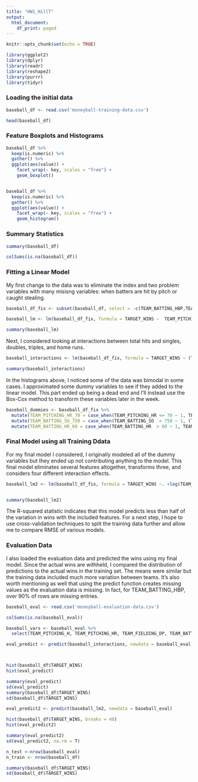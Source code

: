 ```yaml
---
title: "HW1_HillT"
output:
  html_document:
    df_print: paged
---
```


```r
knitr::opts_chunk$set(echo = TRUE)
```



```r

library(ggplot2)
library(dplyr)
library(readr)
library(reshape2)
library(purrr)
library(tidyr)

```

### Loading the initial data



```r

baseball_df <- read.csv('moneyball-training-data.csv')

head(baseball_df)

```


### Feature Boxplots and Histograms

```r


baseball_df %>%
  keep(is.numeric) %>%
  gather() %>% 
  ggplot(aes(value)) +
    facet_wrap(~ key, scales = "free") +
    geom_boxplot()


baseball_df %>%
  keep(is.numeric) %>%
  gather() %>% 
  ggplot(aes(value)) +
    facet_wrap(~ key, scales = "free") +
    geom_histogram()

```

### Summary Statistics

```r

summary(baseball_df)

```

```r



colSums(is.na(baseball_df))


```
### Fitting a Linear Model


My first change to the data was to eliminate the index and two problem variables with many misisng variables: when batters are hit by pitch or caught stealing.

```r

baseball_df_fix <- subset(baseball_df, select = -c(TEAM_BATTING_HBP,TEAM_BASERUN_CS, INDEX))

baseball_lm <- lm(baseball_df_fix, formula = TARGET_WINS ~  TEAM_PITCHING_H + TEAM_PITCHING_HR + TEAM_FIELDING_DP + TEAM_BATTING_3B + TEAM_BATTING_H:TEAM_BATTING_HR + TEAM_BATTING_2B:TEAM_BATTING_HR+ log(TEAM_FIELDING_E) + log(TEAM_PITCHING_BB) + log(TEAM_PITCHING_SO) + log(TEAM_BASERUN_SB))

summary(baseball_lm)
```


Next, I considered looking at interactions between total hits and singles, doubles, triples, and home runs.

``` r
baseball_interactions <- lm(baseball_df_fix, formula = TARGET_WINS ~ (TEAM_BATTING_H * TEAM_BATTING_2B + TEAM_BATTING_H * TEAM_BATTING_3B + TEAM_BATTING_H * TEAM_BATTING_HR))

summary(baseball_interactions)

```


In the histograms above, I noticed some of the data was bimodal in some cases. I approximated some dummy variables to see if they added to the linear model. This part ended up being a dead end and I'll instead use the Box-Cox method to transform these variables later in the week.


```r

baseball_dummies <- baseball_df_fix %>%
  mutate(TEAM_PITCHING_HR_70 = case_when(TEAM_PITCHING_HR <= 70 ~ 1, TEAM_PITCHING_HR > 70 ~ 0)) %>%
  mutate(TEAM_BATTING_SO_750 = case_when(TEAM_BATTING_SO  > 750 ~ 1, (TEAM_BATTING_SO  <= 750 | is.na(TEAM_BATTING_SO)) ~ 0)) %>%
  mutate(TEAM_BATTING_HR_60 = case_when(TEAM_BATTING_HR  > 60 ~ 1, TEAM_BATTING_HR  <= 60 ~ 0))


```




### Final Model using all Training Ddata

For my final model I considered, I originally modeled all of the dummy variables but they ended up not contributing anything to the model. This final model eliminates several features altogether, transforms three, and considers four different interaction effects.

```r

baseball_lm2 <- lm(baseball_df_fix, formula = TARGET_WINS ~. +log(TEAM_FIELDING_E) +log(TEAM_PITCHING_SO) + log(TEAM_BASERUN_SB) + TEAM_BATTING_3B:TEAM_BATTING_HR + TEAM_BATTING_2B:TEAM_BATTING_HR +  TEAM_BATTING_H:TEAM_BATTING_HR + TEAM_BATTING_H:TEAM_BATTING_3B- TEAM_BATTING_3B - TEAM_BATTING_SO - TEAM_BATTING_2B-TEAM_BATTING_BB-TEAM_BATTING_HR-TEAM_BATTING_H-TEAM_BATTING_HR- TEAM_PITCHING_HR)


summary(baseball_lm2)

```

The R-squared statistic indicates that this model predicts less than half of the variation in wins with the included features. For a next step, I hope to use cross-validation techniques to split the training data further and allow me to compare RMSE of various models.


### Evaluation Data

I also loaded the evaluation data and predicted the wins using my final model. Since the actual wins are withheld, I compared the distribution of predictions to the actual wins in the training set. The means were similar but the training data included much more variation between teams. It's also worth mentioning as well that using the predict function creates missing values as the evaluation data is missing. In fact, for TEAM_BATTING_HBP, over 90% of rows are missing entries.


```r

baseball_eval <- read.csv('moneyball-evaluation-data.csv')

colSums(is.na(baseball_eval))

baseball_vars <- baseball_eval %>%
  select(TEAM_PITCHING_H, TEAM_PITCHING_HR, TEAM_FIELDING_DP, TEAM_BATTING_3B, TEAM_FIELDING_E, TEAM_PITCHING_BB, TEAM_PITCHING_SO, TEAM_BASERUN_SB, TEAM_BATTING_H, TEAM_BATTING_HR, TEAM_BATTING_2B)

eval_predict <- predict(baseball_interactions, newdata = baseball_eval)




```


```r

hist(baseball_df$TARGET_WINS)
hist(eval_predict)

summary(eval_predict)
sd(eval_predict)
summary(baseball_df$TARGET_WINS)
sd(baseball_df$TARGET_WINS)
```



```r


eval_predict2 <- predict(baseball_lm2, newdata = baseball_eval)

hist(baseball_df$TARGET_WINS, breaks = 40)
hist(eval_predict2)

summary(eval_predict2)
sd(eval_predict2, na.rm = T)

n_test <-nrow(baseball_eval)
n_train <- nrow(baseball_df)

summary(baseball_df$TARGET_WINS)
sd(baseball_df$TARGET_WINS)



```


